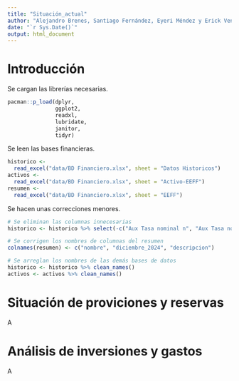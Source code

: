 ```yaml
---
title: "Situación_actual"
author: "Alejandro Brenes, Santiago Fernández, Eyeri Méndez y Erick Venegas"
date: "`r Sys.Date()`"
output: html_document
---
```


# Introducción

Se cargan las librerías necesarias.

```r
pacman::p_load(dplyr,
               ggplot2,
               readxl,
               lubridate,
               janitor,
               tidyr)
```

Se leen las bases financieras.

```r
historico <-
  read_excel("data/BD Financiero.xlsx", sheet = "Datos Historicos")
activos <-
  read_excel("data/BD Financiero.xlsx", sheet = "Activo-EEFF")
resumen <-
  read_excel("data/BD Financiero.xlsx", sheet = "EEFF")
```

Se hacen unas correcciones menores.

```r
# Se eliminan las columnas innecesarias
historico <- historico %>% select(-c("Aux Tasa nominal n", "Aux Tasa nominal VF- n", "Aux Tasa nominal Formula"))

# Se corrigen los nombres de columnas del resumen
colnames(resumen) <- c("nombre", "diciembre_2024", "descripcion")

# Se arreglan los nombres de las demás bases de datos
historico <- historico %>% clean_names()
activos <- activos %>% clean_names()
```

# Situación de proviciones y reservas

A

# Análisis de inversiones y gastos

A

